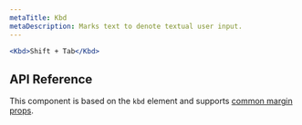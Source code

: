 ```yaml
---
metaTitle: Kbd
metaDescription: Marks text to denote textual user input.
---
```


```jsx live=true
<Kbd>Shift + Tab</Kbd>
```

## API Reference

This component is based on the `kbd` element and supports [common margin props](/themes/docs/theme/layout#margin-props).
